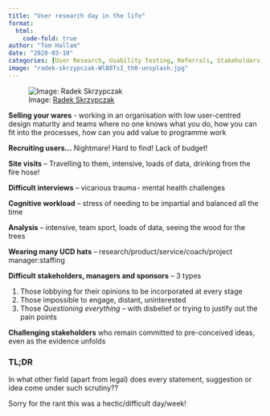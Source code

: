 ```yaml
---
title: "User research day in the life"
format:
  html:
    code-fold: true
author: "Tom Hallam"
date: "2020-03-10"
categories: [User Research, Usability Testing, Referrals, Stakeholders, User-Centred Design]
image: "radek-skrzypczak-WlB8TsI_th0-unsplash.jpg"
---
```


![Image: [Radek Skrzypczak](https://unsplash.com/photos/WlB8TsI_th0){.external target="_blank"}](radek-skrzypczak-WlB8TsI_th0-unsplash.jpg)


**Selling your wares** - working in an organisation with low user-centred design maturity and teams where no one knows what you do, how you can fit into the processes, how can you add value to programme work 

**Recruiting users...** Nightmare! Hard to find! Lack of budget!

**Site visits** – Travelling to them, intensive, loads of data, drinking from the fire hose!

**Difficult interviews** – vicarious trauma - mental health challenges

**Cognitive workload** – stress of needing to be impartial and balanced all the time

**Analysis** – intensive, team sport, loads of data, seeing the wood for the trees

**Wearing many UCD hats** – research/product/service/coach/project manager:staffing 

**Difficult stakeholders, managers and sponsors** – 3 types

1. Those lobbying for their opinions to be incorporated at every stage
2. Those impossible to engage, distant, uninterested
3. Those *Questioning everything* – with disbelief or trying to justify out the pain points 

**Challenging stakeholders** who remain committed to  pre-conceived ideas, even as the evidence unfolds

### TL;DR

In what other field (apart from legal) does every statement, suggestion or idea come under such scrutiny??

Sorry for the rant this was a hectic/difficult day/week!